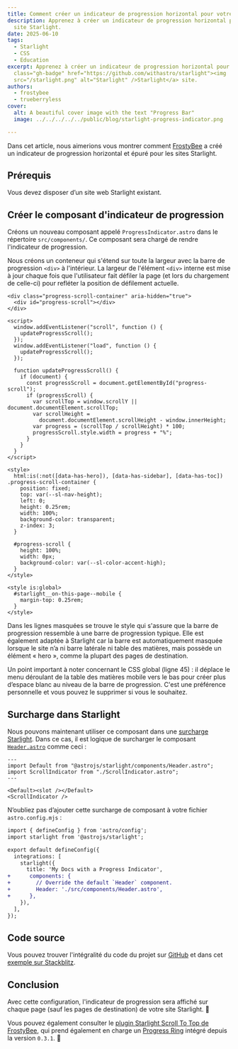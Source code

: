 ```yaml
---
title: Comment créer un indicateur de progression horizontal pour votre site Starlight
description: Apprenez à créer un indicateur de progression horizontal pour votre
  site Starlight.
date: 2025-06-10
tags:
  - Starlight
  - CSS
  - Education
excerpt: Apprenez à créer un indicateur de progression horizontal pour votre <a
  class="gh-badge" href="https://github.com/withastro/starlight"><img
  src="/starlight.png" alt="Starlight" />Starlight</a> site.
authors:
  - frostybee
  - trueberryless
cover:
  alt: A beautiful cover image with the text "Progress Bar"
  image: ../../../../../public/blog/starlight-progress-indicator.png

---
```


Dans cet article, nous aimerions vous montrer comment [FrostyBee](https://github.com/frostybee) a créé un indicateur de progression horizontal et épuré pour les sites Starlight.

## Prérequis

Vous devez disposer d’un site web Starlight existant.

## Créer le composant d'indicateur de progression

Créons un nouveau composant appelé `ProgressIndicator.astro` dans le répertoire `src/components/`. Ce composant sera chargé de rendre l'indicateur de progression.

Nous créons un conteneur qui s'étend sur toute la largeur avec la barre de progression `<div>` à l'intérieur. La largeur de l'élément `<div>` interne est mise à jour chaque fois que l'utilisateur fait défiler la page (et lors du chargement de celle-ci) pour refléter la position de défilement actuelle.

```astro title="src/components/ProgressIndicator.astro" collapse={27-43}
<div class="progress-scroll-container" aria-hidden="true">
  <div id="progress-scroll"></div>
</div>

<script>
  window.addEventListener("scroll", function () {
    updateProgressScroll();
  });
  window.addEventListener("load", function () {
    updateProgressScroll();
  });

  function updateProgressScroll() {
    if (document) {
      const progressScroll = document.getElementById("progress-scroll");
      if (progressScroll) {
        var scrollTop = window.scrollY || document.documentElement.scrollTop;
        var scrollHeight =
          document.documentElement.scrollHeight - window.innerHeight;
        var progress = (scrollTop / scrollHeight) * 100;
        progressScroll.style.width = progress + "%";
      }
    }
  }
</script>

<style>
  html:is(:not([data-has-hero]), [data-has-sidebar], [data-has-toc]) .progress-scroll-container {
    position: fixed;
    top: var(--sl-nav-height);
    left: 0;
    height: 0.25rem;
    width: 100%;
    background-color: transparent;
    z-index: 3;
  }

  #progress-scroll {
    height: 100%;
    width: 0px;
    background-color: var(--sl-color-accent-high);
  }
</style>

<style is:global>
  #starlight__on-this-page--mobile {
    margin-top: 0.25rem;
  }
</style>
```

Dans les lignes masquées se trouve le style qui s'assure que la barre de progression ressemble à une barre de progression typique. Elle est également adaptée à Starlight car la barre est automatiquement masquée lorsque le site n’a ni barre latérale ni table des matières, mais possède un élément « hero », comme la plupart des pages de destination.

Un point important à noter concernant le CSS global (ligne 45) : il déplace le menu déroulant de la table des matières mobile vers le bas pour créer plus d’espace blanc au niveau de la barre de progression. C'est une préférence personnelle et vous pouvez le supprimer si vous le souhaitez.

## Surcharge dans Starlight

Nous pouvons maintenant utiliser ce composant dans une [surcharge Starlight](https://starlight.astro.build/guides/overriding-components/). Dans ce cas, il est logique de surcharger le composant [`Header.astro`](https://starlight.astro.build/reference/overrides/#header-1) comme ceci :

```astro title="src/components/Header.astro"
---
import Default from "@astrojs/starlight/components/Header.astro";
import ScrollIndicator from "./ScrollIndicator.astro";
---

<Default><slot /></Default>
<ScrollIndicator />
```

N’oubliez pas d’ajouter cette surcharge de composant à votre fichier `astro.config.mjs` :

```diff lang="js" title="astro.config.mjs"
import { defineConfig } from 'astro/config';
import starlight from '@astrojs/starlight';

export default defineConfig({
  integrations: [
    starlight({
      title: 'My Docs with a Progress Indicator',
+      components: {
+        // Override the default `Header` component.
+        Header: './src/components/Header.astro',
+      },
    }),
  ],
});
```

## Code source

Vous pouvez trouver l'intégralité du code du projet sur [GitHub](https://github.com/trueberryless/starlight-progress-indicator) et dans cet [exemple sur Stackblitz](https://stackblitz.com/github/trueberryless/starlight-progress-indicator?file=src%2Fcomponents%2FProgressIndicator.astro).

## Conclusion

Avec cette configuration, l'indicateur de progression sera affiché sur chaque page (sauf les pages de destination) de votre site Starlight. 🥳

Vous pouvez également consulter le [plugin Starlight Scroll To Top de FrostyBee](https://github.com/frostybee/starlight-scroll-to-top), qui prend également en charge un [Progress Ring](https://frostybee.github.io/starlight-scroll-to-top/configuration/#showprogressring) intégré depuis la version `0.3.1`. 🙌
